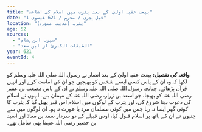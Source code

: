 ```yaml
---
title: "بیعت عقبہ اولیٰ کے بعد یثرب میں اسلام کی اشاعت"
date: "1 قبل ہجری / محرم / 621 عیسوی"
location: "یثرب (مدینہ منورہ)"
age: 52
sources:
  - "سیرت ابن ہشام"
  - "الطبقات الکبریٰ از ابن سعد"
year: 621
eventId: 4
---
```

**واقعہ کی تفصیل:**
بیعت عقبہ اولیٰ کے بعد انصار نے رسول اللہ صلی اللہ علیہ وسلم کو لکھا کہ وہ ان کے پاس کسی ایسے شخص کو بھیجیں جو ان کی امامت کرے اور انہیں قرآن پڑھائے۔ چنانچہ رسول اللہ صلی اللہ علیہ وسلم نے ان کے پاس مصعب بن عمیر رضی اللہ عنہ کو بھیجا، جو اسعد بن زرارہ رضی اللہ عنہ کے مہمان بنے۔ انہوں نے اسلام کی دعوت دینا شروع کی، اور یثرب کے لوگوں میں اسلام اس قدر پھیل گیا کہ یثرب کا کوئی گھر ایسا نہ رہا جس میں کوئی مسلمان مرد یا عورت نہ ہو۔ ان لوگوں میں سے جنہوں نے ان کے ہاتھ پر اسلام قبول کیا، اوس قبیلے کے دو سردار سعد بن معاذ اور اسید بن حضیر رضی اللہ عنہما بھی شامل تھے۔